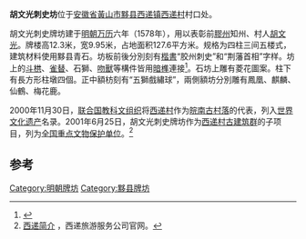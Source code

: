 {{文物保护单位
| 图片 = Xidi1024x1360.jpg
| 说明 = 胡文光刺史坊
| 级别 = 全国
| 名称 = 西递村古建筑群
| 子项=  胡文光刺史坊
| 编号 = 5-321
| 分类 = 古建筑
| 时代 = [[明|明]]
| 所在 = [[安徽省|安徽省]][[黟县|黟县]]
| 登录 = 2001年6月25日
| Cat = 安徽全国重点文物保护单位
}}
'''胡文光刺史坊'''位于[[安徽省|安徽省]][[黃山市|黃山市]][[黟县|黟县]][[西递镇|西递镇]][[西递村|西递村]]村口处。

胡文光刺史牌坊建于[[明朝|明朝]][[万历|万历]]六年（1578年），用以表彰前[[膠州|膠州]]知州、村人[[胡文光|胡文光]]。牌楼高12.3米，宽9.95米，占地面积127.6平方米。规格为四柱三间五楼式，建筑材料使用黟县青石。坊板前後分別刻有[[楷書|楷書]]“胶州刺史”和“荆藩首相”字样。坊上的[[斗栱|斗栱]]、[[雀替|雀替]]、石獅、[[吻獸|吻獸]]等構件皆用[[暗榫|暗榫]]連接<ref>{{cite magazine |last=周 |first=海華 |date=2003年8月15日 |title=黟縣民居 |magazine=中國建築. CHINESE ARCHITECTURE |volume=032 |publisher=錦繡出版 (王進榮)|page=第16頁}}</ref>。石坊上雕有菱花圖案。柱下有長方形柱墩四個。正中額枋刻有“五獅戲繡球”，兩側額坊分別雕有鳳凰、麒麟、仙鶴、梅花鹿。

2000年11月30日，[[联合国教科文组织|联合国教科文组织]]将[[西递村|西递村]]作为[[皖南古村落|皖南古村落]]的代表，列入[[世界文化遗产|世界文化遗产]]名录。2001年6月25日，胡文光刺史牌坊作为[[西递村古建筑群|西递村古建筑群]]的子项目，列为[[全国重点文物保护单位|全国重点文物保护单位]]。<ref name="西递简介">[http://www.chinaxidi.com.cn/About/ 西递简介] {{Wayback|url=http://www.chinaxidi.com.cn/About/ |date=20180927142741 }}，西递旅游服务公司官网。</ref>

==参考==
{{reflist}}
[[Category:明朝牌坊|Category:明朝牌坊]]
[[Category:黟县牌坊|Category:黟县牌坊]]